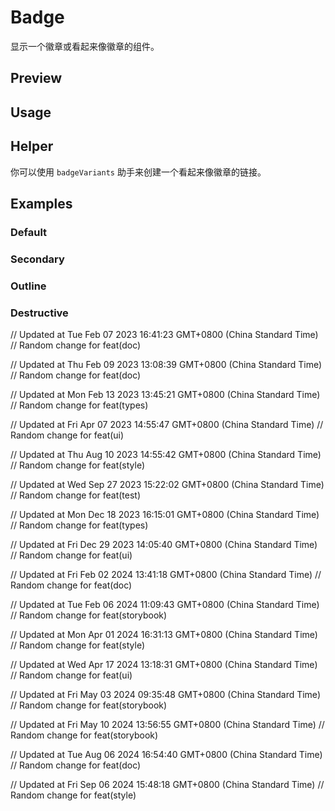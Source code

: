

<Meta of={BadgeStories} />

# Badge

显示一个徽章或看起来像徽章的组件。

## Preview

<Canvas of={BadgeStories.Default} />

<Controls />

## Usage



<Source code={importCode} language='ts' dark />
<Source code={usageCode} language='tsx' dark />

## Helper

你可以使用 `badgeVariants` 助手来创建一个看起来像徽章的链接。



<Source code={helperImport} language='ts' dark />
<Source code={helperUsage} language='tsx' dark />

## Examples

### Default

<Canvas of={BadgeStories.Default} />

### Secondary

<Canvas of={BadgeStories.Secondary} />

### Outline

<Canvas of={BadgeStories.Outline} />

### Destructive

<Canvas of={BadgeStories.Destructive} />

// Updated at Tue Feb 07 2023 16:41:23 GMT+0800 (China Standard Time)
// Random change for feat(doc)

// Updated at Thu Feb 09 2023 13:08:39 GMT+0800 (China Standard Time)
// Random change for feat(doc)

// Updated at Mon Feb 13 2023 13:45:21 GMT+0800 (China Standard Time)
// Random change for feat(types)

// Updated at Fri Apr 07 2023 14:55:47 GMT+0800 (China Standard Time)
// Random change for feat(ui)

// Updated at Thu Aug 10 2023 14:55:42 GMT+0800 (China Standard Time)
// Random change for feat(style)

// Updated at Wed Sep 27 2023 15:22:02 GMT+0800 (China Standard Time)
// Random change for feat(test)

// Updated at Mon Dec 18 2023 16:15:01 GMT+0800 (China Standard Time)
// Random change for feat(types)

// Updated at Fri Dec 29 2023 14:05:40 GMT+0800 (China Standard Time)
// Random change for feat(ui)

// Updated at Fri Feb 02 2024 13:41:18 GMT+0800 (China Standard Time)
// Random change for feat(doc)

// Updated at Tue Feb 06 2024 11:09:43 GMT+0800 (China Standard Time)
// Random change for feat(storybook)

// Updated at Mon Apr 01 2024 16:31:13 GMT+0800 (China Standard Time)
// Random change for feat(style)

// Updated at Wed Apr 17 2024 13:18:31 GMT+0800 (China Standard Time)
// Random change for feat(ui)

// Updated at Fri May 03 2024 09:35:48 GMT+0800 (China Standard Time)
// Random change for feat(storybook)

// Updated at Fri May 10 2024 13:56:55 GMT+0800 (China Standard Time)
// Random change for feat(storybook)

// Updated at Tue Aug 06 2024 16:54:40 GMT+0800 (China Standard Time)
// Random change for feat(doc)

// Updated at Fri Sep 06 2024 15:48:18 GMT+0800 (China Standard Time)
// Random change for feat(style)
